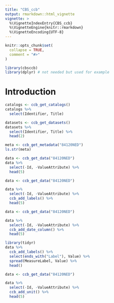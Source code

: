 ```yaml
---
title: "CBS_ccb"
output: rmarkdown::html_vignette
vignette: >
  %\VignetteIndexEntry{CBS_ccb}
  %\VignetteEngine{knitr::rmarkdown}
  %\VignetteEncoding{UTF-8}
---
```


```r
knitr::opts_chunk$set(
  collapse = TRUE,
  comment = "#>"
)
```

```r
library(cbsccb)
library(dplyr) # not needed but used for example
```

# Introduction

```r
catalogs <- ccb_get_catalogs() 
catalogs %>% 
  select(Identifier, Title)
```


```r
datasets <- ccb_get_datasets()
datasets %>% 
  select(Identifier, Title) %>% 
  head(2)
```

```r
meta <- ccb_get_metadata("84120NED")
ls.str(meta)
```

```r
data <- ccb_get_data("84120NED")
data %>% 
  select(-Id, -ValueAttribute) %>% 
  head(5)
```


```r
data <- ccb_get_data("84120NED")

data %>% 
  select(-Id, -ValueAttribute) %>%
  ccb_add_labels() %>% 
  head(5) 
```

```r
data <- ccb_get_data("84120NED")

data %>% 
  select(-Id, -ValueAttribute) %>%
  ccb_add_date_column() %>% 
  head(5) 

library(tidyr)
data %>% 
  ccb_add_labels() %>% 
  select(ends_with("Label"), Value) %>% 
  spread(MeasureLabel, Value) %>% 
  head()
```

```r
data <- ccb_get_data("84120NED")

data %>% 
  select(-Id, -ValueAttribute) %>%
  ccb_add_unit() %>% 
  head(5) 
```
